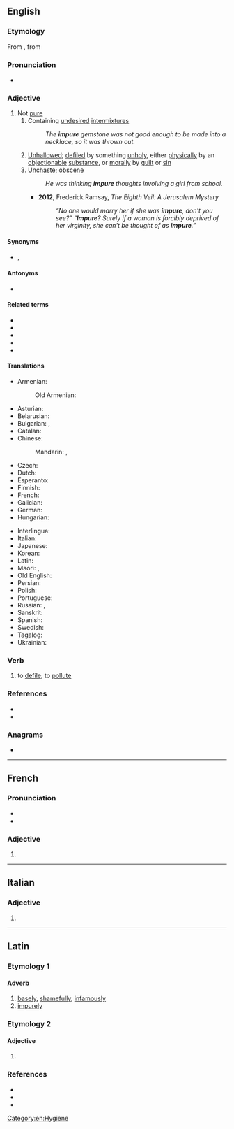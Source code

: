 ==English==

===Etymology===
From {{etyl|frm|en}} {{m|frm|impur}}, from {{etyl|la|en}} {{m|la|impurus}}

===Pronunciation===
* {{rhymes|en|ʊə(ɹ)|s=2}}

===Adjective===
{{en-adj}}

# Not [[pure]]
## Containing [[undesired]] [[intermixture]]s
##: ''The '''impure''' gemstone was not good enough to be made into a necklace, so it was thrown out.''
## [[unhallowed|Unhallowed]]; [[defile]]d by something [[unholy]], either [[physical]]ly by an [[objectionable]] [[substance]], or [[moral]]ly by [[guilt]] or [[sin]]
## [[unchaste|Unchaste]]; [[obscene]] {{gloss|not according to or not abiding by some system of [[sexual]] [[morality]]}}
##: ''He was thinking '''impure''' thoughts involving a girl from school.''
##* '''2012''', Frederick Ramsay, ''The Eighth Veil: A Jerusalem Mystery''
##*: ''“No one would marry her if she was '''impure''', don't you see?” “'''Impure'''? Surely if a woman is forcibly deprived of her virginity, she can't be thought of as '''impure'''.”''

====Synonyms====
* {{l|en|imperfect}}, {{l|en|tainted}}

====Antonyms====
* {{l|en|pure}}

====Related terms====
* {{l|en|impuration}}
* {{l|en|impurely}}
* {{l|en|impureness}}
* {{l|en|impurify}}
* {{l|en|impurity}}

====Translations====
{{trans-top|not pure}}
* Armenian: {{t+|hy|պիղծ}}
*: Old Armenian: {{t|xcl|պիղծ}}
* Asturian: {{t|ast|impuru}}
* Belarusian: {{t|be|нячы́сты}}
* Bulgarian: {{t+|bg|нечи́ст}}, {{t|bg|с [[при́мес]]}}
* Catalan: {{t+|ca|impur}}
* Chinese:
*: Mandarin: {{t|cmn|[[不]][[純]]}}, {{t|cmn|[[不]][[纯]]|tr=bù chún}}
* Czech: {{t|cs|nečistý}}
* Dutch: {{t+|nl|onzuiver}}
* Esperanto: {{t|eo|malpura}}
* Finnish: {{t+|fi|epäpuhdas}}
* French: {{t+|fr|impur|m}}
* Galician: {{t|gl|impuro}}
* German: {{t+|de|unrein}}
* Hungarian: {{t+|hu|szennyezett}}
{{trans-mid}}
* Interlingua: {{t|ia|impur}}
* Italian: {{t+|it|impuro|m}}
* Japanese: {{t+|ja|不潔|tr=ふけつな, fuketsu na|alt=不潔な}}
* Korean: {{t+|ko|불결하다}}
* Latin: {{t|la|impūrus}}
* Maori: {{t|mi|whaipara}}, {{t|mi|paruparu}}
* Old English: {{t|ang|unsȳfre}}
* Persian: {{t-check|fa|ناپاز|tr=nâpâz}}
* Polish: {{t+|pl|nieczysty}}
* Portuguese: {{t+|pt|impuro}}
* Russian: {{t+|ru|нечи́стый}}, {{t|ru|с [[примесь|при́месью]]}}
* Sanskrit: {{t+|sa|अशुद्ध}}
* Spanish: {{t+|es|impuro|m}}
* Swedish: {{t+|sv|oren}}
* Tagalog: {{t|tl|ditagnas}}
* Ukrainian: {{t|uk|нечи́стий}}
{{trans-bottom}}

===Verb===
{{en-verb}}

# {{lb|en|transitive|obsolete}} to [[defile]]; to [[pollute]]

===References===
* {{R:Century 1911}}
* {{R:Webster 1913}}

===Anagrams===
* {{anagrams|en|a=eimpru|rumpie|umpire}}

[[Category:en:Hygiene]]

----

==French==

===Pronunciation===
* {{fr-IPA}}
* {{rhymes|fr|yʁ|s=2}}

===Adjective===
{{head|fr|adjective form}}

# {{feminine singular of|fr|impur}}

----

==Italian==

===Adjective===
{{head|it|adjective form|g=f-p}}

# {{adj form of|it|impuro||f|p}}

----

==Latin==

===Etymology 1===

====Adverb====
{{la-adv|impūrē}}

# [[basely]], [[shamefully]], [[infamously]]
# [[impurely]]

===Etymology 2===

====Adjective====
{{la-adj-form|impūre}}

# {{inflection of|la|impūrus||voc|m|s}}

===References===
* {{R:L&S}}
* {{R:Elementary Lewis}}
* {{R:Gaffiot}}